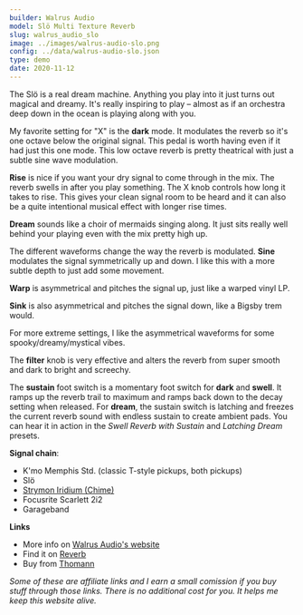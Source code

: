 ```yaml
---
builder: Walrus Audio
model: Slö Multi Texture Reverb
slug: walrus_audio_slo
image: ../images/walrus-audio-slo.png
config: ../data/walrus-audio-slo.json
type: demo
date: 2020-11-12
---
```


The Slö is a real dream machine. Anything you play into it just turns out magical and dreamy. It's really inspiring to play – almost as if an orchestra deep down in the ocean is playing along with you.

My favorite setting for "X" is the **dark** mode. It modulates the reverb so it's one octave below the original signal. This pedal is worth having even if it had just this one mode. This low octave reverb is pretty theatrical with just a subtle sine wave modulation.

**Rise** is nice if you want your dry signal to come through in the mix. The reverb swells in after you play something. The X knob controls how long it takes to rise. This gives your clean signal room to be heard and it can also be a quite intentional musical effect with longer rise times.

**Dream** sounds like a choir of mermaids singing along. It just sits really well behind your playing even with the mix pretty high up.

The different waveforms change the way the reverb is modulated. **Sine** modulates the signal symmetrically up and down. I like this with a more subtle depth to just add some movement.

**Warp** is asymmetrical and pitches the signal up, just like a warped vinyl LP.

**Sink** is also asymmetrical and pitches the signal down, like a Bigsby trem would.

For more extreme settings, I like the asymmetrical waveforms for some spooky/dreamy/mystical vibes.

The **filter** knob is very effective and alters the reverb from super smooth and dark to bright and screechy.

The **sustain** foot switch is a momentary foot switch for **dark** and **swell**. It ramps up the reverb trail to maximum and ramps back down to the decay setting when released. For **dream**, the sustain switch is latching and freezes the current reverb sound with endless sustain to create ambient pads. You can hear it in action in the _Swell Reverb with Sustain_ and _Latching Dream_ presets.

**Signal chain**:

- K'mo Memphis Std. (classic T-style pickups, both pickups)
- Slö
- [Strymon Iridium (Chime)](/demos/strymon-iridium)
- Focusrite Scarlett 2i2
- Garageband

**Links**

- More info on [Walrus Audio's website](https://www.walrusaudio.com/products/slo-multi-texture-reverb)
- Find it on [Reverb](https://reverb.grsm.io/loopydemos-walrus-audio-slo)
- Buy from [Thomann](https://www.thomann.de/intl/walrus_audio_sloe_multi_texture_reverb.htm?partner_id=15606)

_Some of these are affiliate links and I earn a small comission if you buy stuff through those links. There is no additional cost for you. It helps me keep this website alive._
